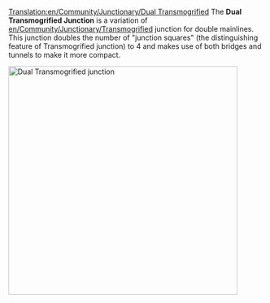 [[Translation:en/Community/Junctionary/Dual Transmogrified]]
{{en/-}}{{en/Community/Junctionary/Navigation}}
The '''Dual Transmogrified Junction''' is a variation of [[en/Community/Junctionary/Transmogrified]] junction for double mainlines. This junction doubles the number of "junction squares" (the distinguishing feature of Transmogrified junction) to 4 and makes use of both bridges and tunnels to make it more compact.

[[File:en/Community/Junctionary/Dual Transmog Junction.png|none|thumb|450px|Dual Transmogrified junction]]
{{en/Community/Junctionary/Junction Criteria|High|4|1|1|2.5|1|1|1|1|0|0|3||Broken down trains only affect the one track.|
* Can handle large amount of traffic.
}}